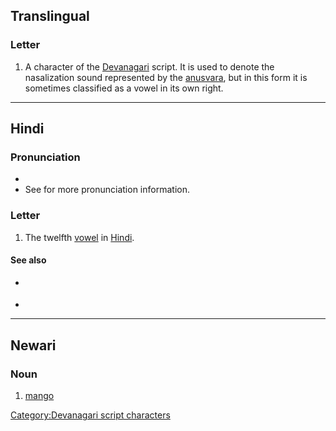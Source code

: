 {{also|अ|अँ|अः|अ-}}
==Translingual==

===Letter===
{{head|mul|letter}}

# A character of the [[Devanagari]] script. It is used to denote the nasalization sound represented by the [[anusvara]], but in this form it is sometimes classified as a vowel in its own right.


----

==Hindi==

===Pronunciation===
* {{hi-IPA}}
* See {{l|hi|ं|tr=ṁ}} for more pronunciation information.

===Letter===
{{head|hi|letter}}

# The twelfth [[vowel]] in [[Hindi]].

====See also====
* {{sense|matra}} {{l|hi|ं|tr=aṃ}}
* {{list:Devanagari script letters/hi}}

[[Category:Devanagari script characters]]

----

==Newari==

===Noun===
{{head|new|noun}}

# [[mango]]